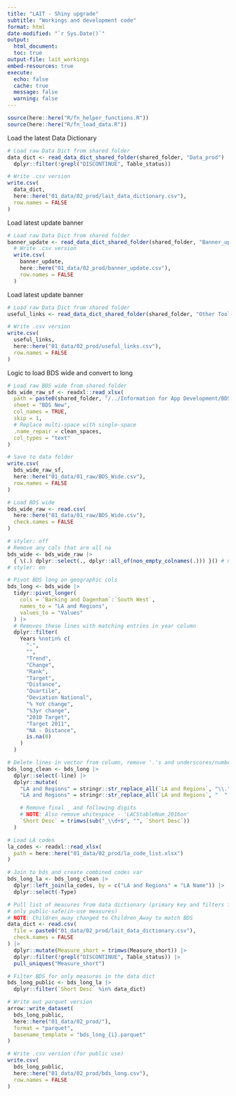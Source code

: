 ---
title: "LAIT - Shiny upgrade"
subtitle: "Workings and development code"
format: html
date-modified: "`r Sys.Date()`"
output:
  html_document:
  toc: true
output-file: lait_workings
embed-resources: true
execute:
  echo: false
  cache: true
  message: false
  warning: false
---


```{r src-funs}
source(here::here("R/fn_helper_functions.R"))
source(here::here("R/fn_load_data.R"))
```

Load the latest Data Dictionary

```{r write-data_dict}
# Load raw Data Dict from shared folder
data_dict <- read_data_dict_shared_folder(shared_folder, "Data_prod") |>
  dplyr::filter(!grepl("DISCONTINUE", Table_status))

# Write .csv version
write.csv(
  data_dict,
  here::here("01_data/02_prod/lait_data_dictionary.csv"),
  row.names = FALSE
)
```

Load latest update banner

```{r write-banner}
# Load raw Data Dict from shared folder
banner_update <- read_data_dict_shared_folder(shared_folder, "Banner_updates") |>
  # Write .csv version
  write.csv(
    banner_update,
    here::here("01_data/02_prod/banner_update.csv"),
    row.names = FALSE
  )
```

Load latest update banner

```{r write-banner}
# Load raw Data Dict from shared folder
useful_links <- read_data_dict_shared_folder(shared_folder, "Other Tools")

# Write .csv version
write.csv(
  useful_links,
  here::here("01_data/02_prod/useful_links.csv"),
  row.names = FALSE
)
```

Logic to load BDS wide and convert to long

```{r pull-latest-bds-data}
# Load raw BDS wide from shared folder
bds_wide_raw_sf <- readxl::read_xlsx(
  path = paste0(shared_folder, "/../Information for App Development/BDS - 2024 (JAKE).xlsx"),
  sheet = "BDS New",
  col_names = TRUE,
  skip = 1,
  # Replace multi-space with single-space
  .name_repair = clean_spaces,
  col_types = "text"
)

# Save to data folder
write.csv(
  bds_wide_raw_sf,
  here::here("01_data/01_raw/BDS_Wide.csv"),
  row.names = FALSE
)
```


```{r load-bds}
# Load BDS wide
bds_wide_raw <- read.csv(
  here::here("01_data/01_raw/BDS_Wide.csv"),
  check.names = FALSE
)

# styler: off
# Remove any cols that are all na
bds_wide <- bds_wide_raw |>
  { \(.) dplyr::select(., dplyr::all_of(non_empty_colnames(.))) }() # nolint: brace
# styler: on
```


```{r wide-long}
# Pivot BDS long on geographic cols
bds_long <- bds_wide |>
  tidyr::pivot_longer(
    cols = `Barking and Dagenham`:`South West`,
    names_to = "LA and Regions",
    values_to = "Values"
  ) |>
  # Removes these lines with matching entries in year column
  dplyr::filter(
    Years %notin% c(
      "-",
      "",
      "Trend",
      "Change",
      "Rank",
      "Target",
      "Distance",
      "Quartile",
      "Deviation National",
      "% YoY change",
      "%3yr change",
      "2010 Target",
      "Target 2011",
      "NA - Distance",
      is.na(0)
    )
  )
```


```{r bds-clean}
# Delete lines in vector from column, remove '.'s and underscores/number
bds_long_clean <- bds_long |>
  dplyr::select(-line) |>
  dplyr::mutate(
    "LA and Regions" = stringr::str_replace_all(`LA and Regions`, "\\.", " "),
    "LA and Regions" = stringr::str_replace_all(`LA and Regions`, "  ", "\\. "),

    # Remove final _ and following digits
    # NOTE: Also remove whitespace - 'LACStableNum_2016on'
    `Short Desc` = trimws(sub("_\\d+$", "", `Short Desc`))
  )
```


```{r bds-la_codes}
# Load LA codes
la_codes <- readxl::read_xlsx(
  path = here::here("01_data/02_prod/la_code_list.xlsx")
)

# Join to bds and create combined codes var
bds_long_la <- bds_long_clean |>
  dplyr::left_join(la_codes, by = c("LA and Regions" = "LA Name")) |>
  dplyr::select(-Type)
```


```{r bds-data_dict}
# Pull list of measures from data dictionary (primary key and filters for
# only public-safe/in-use measures)
# NOTE: Children_away changed to Children_Away to match BDS
data_dict <- read.csv(
  file = paste0("01_data/02_prod/lait_data_dictionary.csv"),
  check.names = FALSE
) |>
  dplyr::mutate(Measure_short = trimws(Measure_short)) |>
  dplyr::filter(!grepl("DISCONTINUE", Table_status)) |>
  pull_uniques("Measure_short")

# Filter BDS for only measures in the data dict
bds_long_public <- bds_long_la |>
  dplyr::filter(`Short Desc` %in% data_dict)
```


```{r bds-save}
# Write out parquet version
arrow::write_dataset(
  bds_long_public,
  here::here("01_data/02_prod/"),
  format = "parquet",
  basename_template = "bds_long_{i}.parquet"
)

# Write .csv version (for public use)
write.csv(
  bds_long_public,
  here::here("01_data/02_prod/bds_long.csv"),
  row.names = FALSE
)
```
